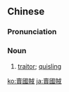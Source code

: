 ==Chinese==
{{zh-forms|s=卖国贼|type=21|lit=a thief that sells his country}}

===Pronunciation===
{{zh-pron
|m=màiguózéi
|c=maai6 gwok3 caak6
|cat=n
}}

===Noun===
{{zh-noun}}

# [[traitor]]; [[quisling]]

[[ko:賣國賊]]
[[ja:賣國賊]]